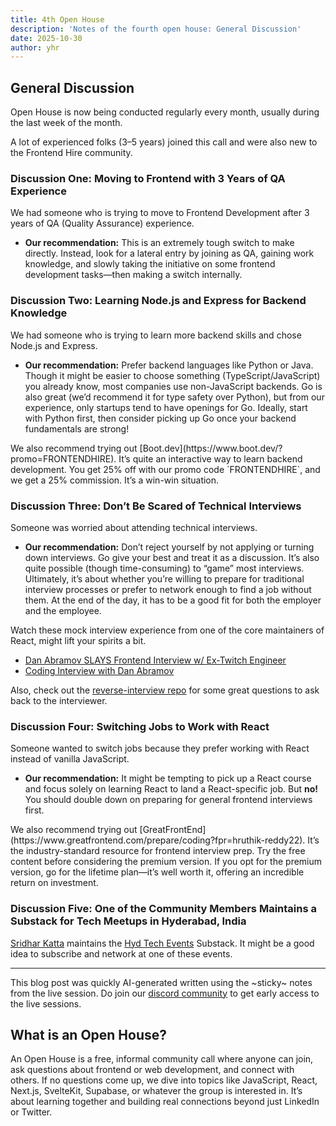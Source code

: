 ```yaml
---
title: 4th Open House
description: 'Notes of the fourth open house: General Discussion'
date: 2025-10-30
author: yhr
---
```


## General Discussion

Open House is now being conducted regularly every month, usually during the last week of the month.

A lot of experienced folks (3–5 years) joined this call and were also new to the Frontend Hire community.

### Discussion One: Moving to Frontend with 3 Years of QA Experience

We had someone who is trying to move to Frontend Development after 3 years of QA (Quality Assurance) experience.

- **Our recommendation:** This is an extremely tough switch to make directly. Instead, look for a lateral entry by joining as QA, gaining work knowledge, and slowly taking the initiative on some frontend development tasks—then making a switch internally.

### Discussion Two: Learning Node.js and Express for Backend Knowledge

We had someone who is trying to learn more backend skills and chose Node.js and Express.

- **Our recommendation:** Prefer backend languages like Python or Java. Though it might be easier to choose something (TypeScript/JavaScript) you already know, most companies use non-JavaScript backends. Go is also great (we’d recommend it for type safety over Python), but from our experience, only startups tend to have openings for Go. Ideally, start with Python first, then consider picking up Go once your backend fundamentals are strong!

<Callout title="Affiliate Link">
  We also recommend trying out
  [Boot.dev](https://www.boot.dev/?promo=FRONTENDHIRE). It’s quite an
  interactive way to learn backend development. You get 25% off with our promo
  code `FRONTENDHIRE`, and we get a 25% commission. It’s a win-win situation.
</Callout>

### Discussion Three: Don’t Be Scared of Technical Interviews

Someone was worried about attending technical interviews.

- **Our recommendation:** Don’t reject yourself by not applying or turning down interviews. Go give your best and treat it as a discussion. It’s also quite possible (though time-consuming) to “game” most interviews. Ultimately, it’s about whether you’re willing to prepare for traditional interview processes or prefer to network enough to find a job without them. At the end of the day, it has to be a good fit for both the employer and the employee.

Watch these mock interview experience from one of the core maintainers of React, might lift your spirits a bit.

- [Dan Abramov SLAYS Frontend Interview w/ Ex-Twitch Engineer](https://www.youtube.com/watch?v=uqII0AOW1NM)
- [Coding Interview with Dan Abramov](https://www.youtube.com/watch?v=XEt09iK8IXs)

Also, check out the [reverse-interview repo](https://github.com/viraptor/reverse-interview) for some great questions to ask back to the interviewer.

### Discussion Four: Switching Jobs to Work with React

Someone wanted to switch jobs because they prefer working with React instead of vanilla JavaScript.

- **Our recommendation:** It might be tempting to pick up a React course and focus solely on learning React to land a React-specific job. But **no!** You should double down on preparing for general frontend interviews first.

<Callout title="Affiliate Link">
  We also recommend trying out
  [GreatFrontEnd](https://www.greatfrontend.com/prepare/coding?fpr=hruthik-reddy22).
  It’s the industry-standard resource for frontend interview prep. Try the free
  content before considering the premium version. If you opt for the premium
  version, go for the lifetime plan—it’s well worth it, offering an incredible
  return on investment.
</Callout>

### Discussion Five: One of the Community Members Maintains a Substack for Tech Meetups in Hyderabad, India

[Sridhar Katta](https://www.linkedin.com/in/sridhar02/) maintains the [Hyd Tech Events](https://hydevents.substack.com/) Substack. It might be a good idea to subscribe and network at one of these events.

---

This blog post was quickly AI-generated written using the ~sticky~ notes from the live session. Do join our [discord community](https://discord.gg/DWAVqksVtx) to get early access to the live sessions.

## What is an Open House?

An Open House is a free, informal community call where anyone can join, ask questions about frontend or web development, and connect with others. If no questions come up, we dive into topics like JavaScript, React, Next.js, SvelteKit, Supabase, or whatever the group is interested in. It’s about learning together and building real connections beyond just LinkedIn or Twitter.
